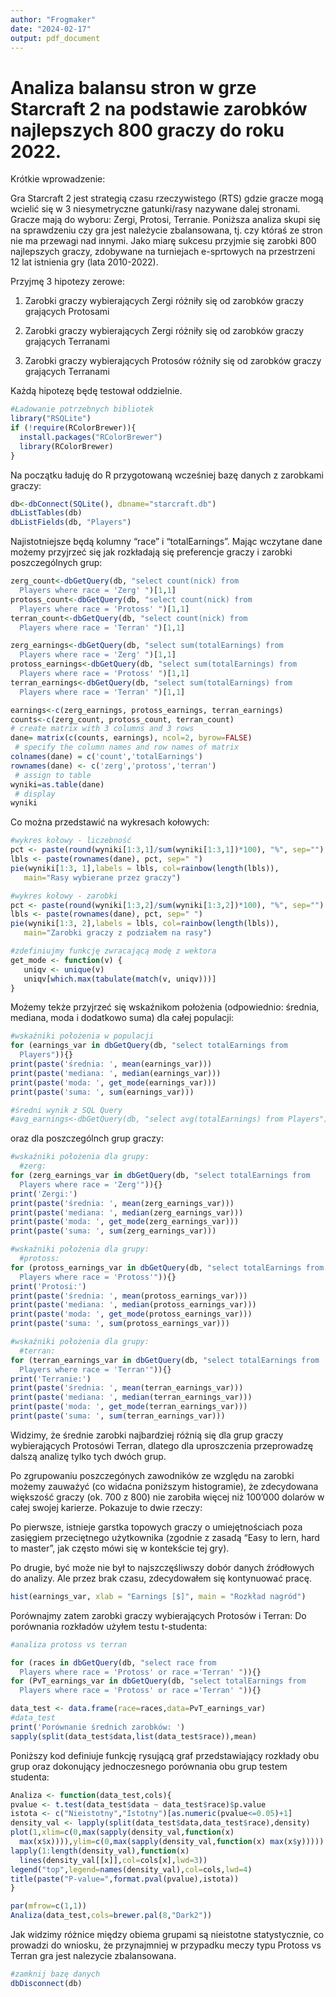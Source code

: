 ---
author: "Frogmaker"
date: "2024-02-17"
output: pdf_document
---
# Analiza balansu stron w grze Starcraft 2 na podstawie zarobków najlepszych 800 graczy do roku 2022.

Krótkie wprowadzenie:

  Gra Starcraft 2 jest strategią czasu rzeczywistego (RTS) gdzie gracze mogą wcielić się w 3 niesymetryczne gatunki/rasy nazywane dalej stronami. Gracze mają do wyboru: Zergi, Protosi, Terranie. Poniższa analiza skupi się na sprawdzeniu czy gra jest należycie zbalansowana, tj. czy któraś ze stron nie ma przewagi nad innymi. Jako miarę sukcesu przyjmie się zarobki 800 najlepszych graczy, zdobywane na turniejach e-sprtowych na przestrzeni 12 lat istnienia gry (lata 2010-2022).
  
  Przyjmę 3 hipotezy zerowe:
  
1) Zarobki graczy wybierających Zergi różniły się od zarobków graczy grających Protosami

2) Zarobki graczy wybierających Zergi różniły się od zarobków graczy grających Terranami

3) Zarobki graczy wybierających Protosów różniły się od zarobków graczy grających Terranami

Każdą hipotezę będę testował oddzielnie.


```{r}
#Ładowanie potrzebnych bibliotek
library("RSQLite")
if (!require(RColorBrewer)){
  install.packages("RColorBrewer")
  library(RColorBrewer)
}
```

Na początku ładuję do R przygotowaną wcześniej bazę danych z zarobkami graczy:

```{r}
db<-dbConnect(SQLite(), dbname="starcraft.db")
dbListTables(db)
dbListFields(db, "Players")
```

Najistotniejsze będą kolumny "race" i "totalEarnings". Mając wczytane dane możemy przyjrzeć się jak rozkładają się preferencje graczy i zarobki poszczególnych grup:

```{r}
zerg_count<-dbGetQuery(db, "select count(nick) from 
  Players where race = 'Zerg' ")[1,1]
protoss_count<-dbGetQuery(db, "select count(nick) from 
  Players where race = 'Protoss' ")[1,1]
terran_count<-dbGetQuery(db, "select count(nick) from 
  Players where race = 'Terran' ")[1,1]

zerg_earnings<-dbGetQuery(db, "select sum(totalEarnings) from 
  Players where race = 'Zerg' ")[1,1]
protoss_earnings<-dbGetQuery(db, "select sum(totalEarnings) from 
  Players where race = 'Protoss' ")[1,1]
terran_earnings<-dbGetQuery(db, "select sum(totalEarnings) from 
  Players where race = 'Terran' ")[1,1]
```

```{r}
earnings<-c(zerg_earnings, protoss_earnings, terran_earnings)
counts<-c(zerg_count, protoss_count, terran_count)
# create matrix with 3 columns and 3 rows
dane= matrix(c(counts, earnings), ncol=2, byrow=FALSE)
 # specify the column names and row names of matrix
colnames(dane) = c('count','totalEarnings')
rownames(dane) <- c('zerg','protoss','terran')
 # assign to table
wyniki=as.table(dane)
 # display
wyniki

```

Co można przedstawić na wykresach kołowych:

```{r}
#wykres kołowy - liczebność
pct <- paste(round(wyniki[1:3,1]/sum(wyniki[1:3,1])*100), "%", sep="")
lbls <- paste(rownames(dane), pct, sep=" ")
pie(wyniki[1:3, 1],labels = lbls, col=rainbow(length(lbls)),
   main="Rasy wybierane przez graczy")
```

```{r}
#wykres kołowy - zarobki
pct <- paste(round(wyniki[1:3,2]/sum(wyniki[1:3,2])*100), "%", sep="")
lbls <- paste(rownames(dane), pct, sep=" ")
pie(wyniki[1:3, 2],labels = lbls, col=rainbow(length(lbls)),
   main="Zarobki graczy z podziałem na rasy")
```

```{r}
#zdefiniujmy funkcję zwracającą modę z wektora
get_mode <- function(v) {
   uniqv <- unique(v)
   uniqv[which.max(tabulate(match(v, uniqv)))]
}
```

Możemy tekże przyjrzeć się wskaźnikom położenia (odpowiednio: średnia, mediana, moda i dodatkowo suma) dla całej populacji:

```{r}
#wskaźniki położenia w populacji
for (earnings_var in dbGetQuery(db, "select totalEarnings from 
  Players")){}
print(paste('średnia: ', mean(earnings_var)))
print(paste('mediana: ', median(earnings_var)))
print(paste('moda: ', get_mode(earnings_var)))
print(paste('suma: ', sum(earnings_var)))

#średni wynik z SQL Query
#avg_earnings<-dbGetQuery(db, "select avg(totalEarnings) from Players")
```

oraz dla poszczególnch grup graczy:

```{r}
#wskaźniki położenia dla grupy:
  #zerg:
for (zerg_earnings_var in dbGetQuery(db, "select totalEarnings from 
  Players where race = 'Zerg'")){}
print('Zergi:')
print(paste('średnia: ', mean(zerg_earnings_var)))
print(paste('mediana: ', median(zerg_earnings_var)))
print(paste('moda: ', get_mode(zerg_earnings_var)))
print(paste('suma: ', sum(zerg_earnings_var)))
```


```{r}
#wskaźniki położenia dla grupy:
  #protoss:
for (protoss_earnings_var in dbGetQuery(db, "select totalEarnings from
  Players where race = 'Protoss'")){}
print('Protosi:')
print(paste('średnia: ', mean(protoss_earnings_var)))
print(paste('mediana: ', median(protoss_earnings_var)))
print(paste('moda: ', get_mode(protoss_earnings_var)))
print(paste('suma: ', sum(protoss_earnings_var)))
```


```{r}
#wskaźniki położenia dla grupy:
  #terran:
for (terran_earnings_var in dbGetQuery(db, "select totalEarnings from
  Players where race = 'Terran'")){}
print('Terranie:')
print(paste('średnia: ', mean(terran_earnings_var)))
print(paste('mediana: ', median(terran_earnings_var)))
print(paste('moda: ', get_mode(terran_earnings_var)))
print(paste('suma: ', sum(terran_earnings_var)))
```

Widzimy, że średnie zarobki najbardziej różnią się dla grup graczy wybierających Protosówi Terran, dlatego dla uproszczenia przeprowadzę dalszą analizę tylko tych dwóch grup.

Po zgrupowaniu poszczegónych zawodników ze względu na zarobki możemy zauważyć (co widaćna poniższym histogramie), że zdecydowana większość graczy (ok. 700 z 800) nie zarobiła więcej niż 100'000 dolarów w całej swojej karierze. Pokazuje to dwie rzeczy:

Po pierwsze, istnieje garstka topowych graczy o umiejętnościach poza zasięgiem przeciętnego użytkownika (zgodnie z zasadą "Easy to lern, hard to master", jak często mówi się w kontekście tej gry).

Po drugie, być może nie był to najszczęśliwszy dobór danych źródłowych do analizy. Ale przez brak czasu, zdecydowałem się kontynuować pracę.

```{r}
hist(earnings_var, xlab = "Earnings [$]", main = "Rozkład nagród")
```

Porównajmy zatem zarobki graczy wybierających Protosów i Terran:
Do porównania rozkładów użyłem testu t-studenta:

```{r}
#analiza protoss vs terran

for (races in dbGetQuery(db, "select race from 
  Players where race = 'Protoss' or race ='Terran' ")){}
for (PvT_earnings_var in dbGetQuery(db, "select totalEarnings from 
  Players where race = 'Protoss' or race ='Terran' ")){}

data_test <- data.frame(race=races,data=PvT_earnings_var)
#data_test
print('Porównanie średnich zarobków: ')
sapply(split(data_test$data,list(data_test$race)),mean)


```

Poniższy kod definiuje funkcję rysującą graf przedstawiający rozkłady obu grup oraz dokonujący jednoczesnego porównania obu grup testem studenta:

```{r}
Analiza <- function(data_test,cols){
pvalue <- t.test(data_test$data ~ data_test$race)$p.value
istota <- c("Nieistotny","Istotny")[as.numeric(pvalue<=0.05)+1]
density_val <- lapply(split(data_test$data,data_test$race),density)
plot(1,xlim=c(0,max(sapply(density_val,function(x)
  max(x$x)))),ylim=c(0,max(sapply(density_val,function(x) max(x$y)))))
lapply(1:length(density_val),function(x)
  lines(density_val[[x]],col=cols[x],lwd=3))
legend("top",legend=names(density_val),col=cols,lwd=4)
title(paste("P-value=",format.pval(pvalue),istota))
}
```

```{r}
par(mfrow=c(1,1))
Analiza(data_test,cols=brewer.pal(8,"Dark2"))
```

Jak widzimy różnice między obiema grupami są nieistotne statystycznie, co prowadzi do wniosku, że przynajmniej w przypadku meczy typu Protoss vs Terran gra jest nalezycie zbalansowana.

```{r}
#zamknij bazę danych
dbDisconnect(db)
```

